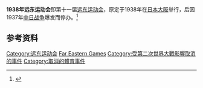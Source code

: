 '''1938年远东运动会'''即第十一届[[远东运动会|远东运动会]]，原定于1938年在[[日本|日本]][[大阪市|大阪]]举行，后因1937年[[中国抗日战争|中日战争]]爆发而停办。<ref>{{Cite web |url=http://fpok.upi.edu/the_origin_asiangames.htm |title=Fan Hong, "Prologue: The Origin of the Asian Games,"  ''Sport, Nationalism and Orientalism'' |accessdate=2011-05-24 |archive-date=2012-02-11 |archive-url=https://web.archive.org/web/20120211171150/http://fpok.upi.edu/the_origin_asiangames.htm |dead-url=yes }}</ref>

==参考资料==
{{Reflist}}

{{远东运动会}}

[[Category:远东运动会|Category:远东运动会]]
[[Category:1938年体育|Far Eastern Games]]
[[Category:受第二次世界大戰影響取消的事件|Category:受第二次世界大戰影響取消的事件]]
[[Category:取消的體育事件|Category:取消的體育事件]]